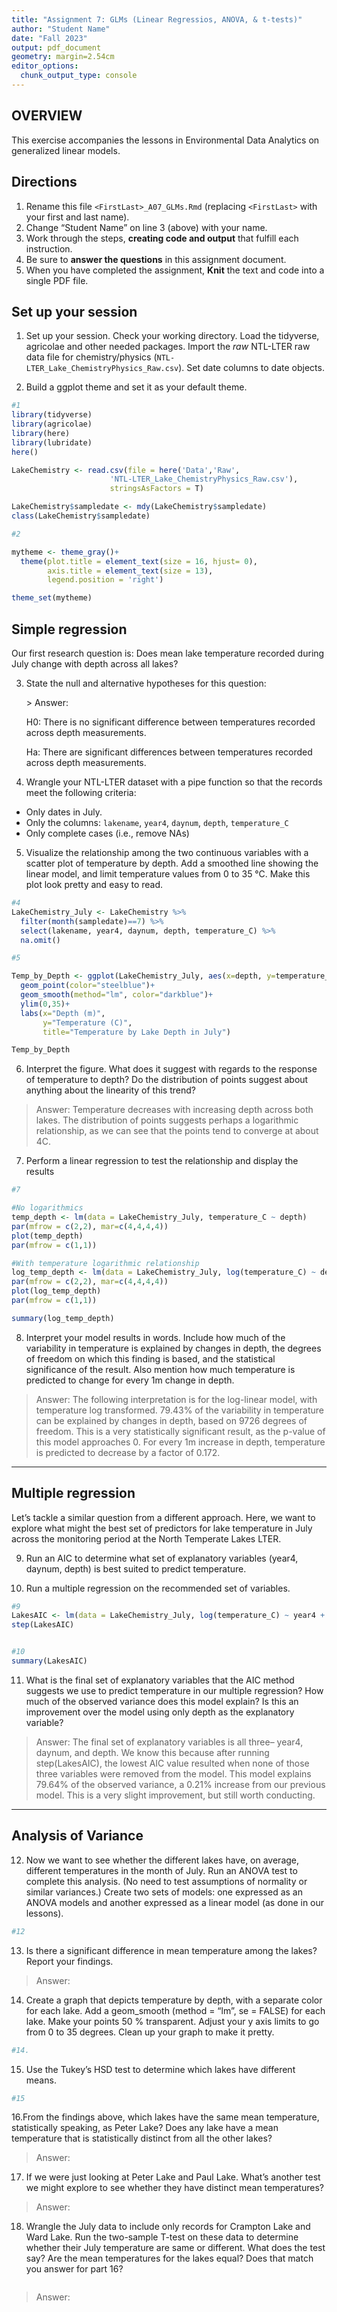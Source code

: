 ```yaml
---
title: "Assignment 7: GLMs (Linear Regressios, ANOVA, & t-tests)"
author: "Student Name"
date: "Fall 2023"
output: pdf_document
geometry: margin=2.54cm
editor_options: 
  chunk_output_type: console
---
```


## OVERVIEW

This exercise accompanies the lessons in Environmental Data Analytics on generalized linear models.

## Directions

1.  Rename this file `<FirstLast>_A07_GLMs.Rmd` (replacing `<FirstLast>` with your first and last name).
2.  Change "Student Name" on line 3 (above) with your name.
3.  Work through the steps, **creating code and output** that fulfill each instruction.
4.  Be sure to **answer the questions** in this assignment document.
5.  When you have completed the assignment, **Knit** the text and code into a single PDF file.

## Set up your session

1.  Set up your session. Check your working directory. Load the tidyverse, agricolae and other needed packages. Import the *raw* NTL-LTER raw data file for chemistry/physics (`NTL-LTER_Lake_ChemistryPhysics_Raw.csv`). Set date columns to date objects.

2.  Build a ggplot theme and set it as your default theme.

```r
#1
library(tidyverse)
library(agricolae)
library(here)
library(lubridate)
here()

LakeChemistry <- read.csv(file = here('Data','Raw',
                      'NTL-LTER_Lake_ChemistryPhysics_Raw.csv'), 
                      stringsAsFactors = T)

LakeChemistry$sampledate <- mdy(LakeChemistry$sampledate)
class(LakeChemistry$sampledate)

#2

mytheme <- theme_gray()+
  theme(plot.title = element_text(size = 16, hjust= 0),
        axis.title = element_text(size = 13),
        legend.position = 'right')

theme_set(mytheme)
```

## Simple regression

Our first research question is: Does mean lake temperature recorded during July change with depth across all lakes?

3.  State the null and alternative hypotheses for this question:

    \> Answer:

    H0: There is no significant difference between temperatures recorded across depth measurements.

    Ha: There are significant differences between temperatures recorded across depth measurements.

4.  Wrangle your NTL-LTER dataset with a pipe function so that the records meet the following criteria:

-   Only dates in July.
-   Only the columns: `lakename`, `year4`, `daynum`, `depth`, `temperature_C`
-   Only complete cases (i.e., remove NAs)

5.  Visualize the relationship among the two continuous variables with a scatter plot of temperature by depth. Add a smoothed line showing the linear model, and limit temperature values from 0 to 35 °C. Make this plot look pretty and easy to read.

```r
#4
LakeChemistry_July <- LakeChemistry %>% 
  filter(month(sampledate)==7) %>% 
  select(lakename, year4, daynum, depth, temperature_C) %>% 
  na.omit()

#5

Temp_by_Depth <- ggplot(LakeChemistry_July, aes(x=depth, y=temperature_C))+
  geom_point(color="steelblue")+
  geom_smooth(method="lm", color="darkblue")+
  ylim(0,35)+
  labs(x="Depth (m)",
       y="Temperature (C)",
       title="Temperature by Lake Depth in July")

Temp_by_Depth
```

6.  Interpret the figure. What does it suggest with regards to the response of temperature to depth? Do the distribution of points suggest about anything about the linearity of this trend?

> Answer: Temperature decreases with increasing depth across both lakes. The distribution of points suggests perhaps a logarithmic relationship, as we can see that the points tend to converge at about 4C.

7.  Perform a linear regression to test the relationship and display the results

```r
#7

#No logarithmics
temp_depth <- lm(data = LakeChemistry_July, temperature_C ~ depth)
par(mfrow = c(2,2), mar=c(4,4,4,4))
plot(temp_depth)
par(mfrow = c(1,1))

#With temperature logarithmic relationship
log_temp_depth <- lm(data = LakeChemistry_July, log(temperature_C) ~ depth)
par(mfrow = c(2,2), mar=c(4,4,4,4))
plot(log_temp_depth)
par(mfrow = c(1,1))

summary(log_temp_depth)
```

8.  Interpret your model results in words. Include how much of the variability in temperature is explained by changes in depth, the degrees of freedom on which this finding is based, and the statistical significance of the result. Also mention how much temperature is predicted to change for every 1m change in depth.

> Answer: The following interpretation is for the log-linear model, with temperature log transformed. 79.43% of the variability in temperature can be explained by changes in depth, based on 9726 degrees of freedom. This is a very statistically significant result, as the p-value of this model approaches 0. For every 1m increase in depth, temperature is predicted to decrease by a factor of 0.172.

------------------------------------------------------------------------

## Multiple regression

Let's tackle a similar question from a different approach. Here, we want to explore what might the best set of predictors for lake temperature in July across the monitoring period at the North Temperate Lakes LTER.

9.  Run an AIC to determine what set of explanatory variables (year4, daynum, depth) is best suited to predict temperature.

10. Run a multiple regression on the recommended set of variables.

```r
#9
LakesAIC <- lm(data = LakeChemistry_July, log(temperature_C) ~ year4 + daynum + depth)
step(LakesAIC)


#10
summary(LakesAIC)

```

11. What is the final set of explanatory variables that the AIC method suggests we use to predict temperature in our multiple regression? How much of the observed variance does this model explain? Is this an improvement over the model using only depth as the explanatory variable?

> Answer: The final set of explanatory variables is all three-- year4, daynum, and depth. We know this because after running step(LakesAIC), the lowest AIC value resulted when none of those three variables were removed from the model. This model explains 79.64% of the observed variance, a 0.21% increase from our previous model. This is a very slight improvement, but still worth conducting.

------------------------------------------------------------------------

## Analysis of Variance

12. Now we want to see whether the different lakes have, on average, different temperatures in the month of July. Run an ANOVA test to complete this analysis. (No need to test assumptions of normality or similar variances.) Create two sets of models: one expressed as an ANOVA models and another expressed as a linear model (as done in our lessons).

```r
#12


```

13. Is there a significant difference in mean temperature among the lakes? Report your findings.

> Answer:

14. Create a graph that depicts temperature by depth, with a separate color for each lake. Add a geom_smooth (method = "lm", se = FALSE) for each lake. Make your points 50 % transparent. Adjust your y axis limits to go from 0 to 35 degrees. Clean up your graph to make it pretty.

```r
#14.


```

15. Use the Tukey's HSD test to determine which lakes have different means.

```r
#15


```

16.From the findings above, which lakes have the same mean temperature, statistically speaking, as Peter Lake? Does any lake have a mean temperature that is statistically distinct from all the other lakes?

> Answer:

17. If we were just looking at Peter Lake and Paul Lake. What's another test we might explore to see whether they have distinct mean temperatures?

> Answer:

18. Wrangle the July data to include only records for Crampton Lake and Ward Lake. Run the two-sample T-test on these data to determine whether their July temperature are same or different. What does the test say? Are the mean temperatures for the lakes equal? Does that match you answer for part 16?

```r

```

> Answer:
